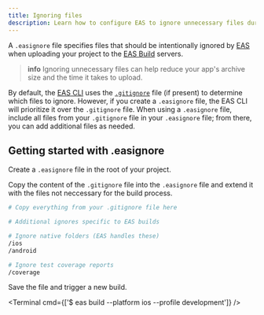 ```yaml
---
title: Ignoring files
description: Learn how to configure EAS to ignore unnecessary files during the build process.
---
```



A `.easignore` file specifies files that should be intentionally ignored by [EAS](https://expo.dev/eas) when uploading your project to the [EAS Build](/build/introduction) servers.

> **info** Ignoring unnecessary files can help reduce your app's archive size and the time it takes to upload.

By default, the [EAS CLI](/build/setup/#install-the-latest-eas-cli) uses the [`.gitignore`](https://git-scm.com/docs/gitignore) file (if present) to determine which files to ignore. However, if you create a `.easignore` file, the EAS CLI will prioritize it over the `.gitignore` file. When using a `.easignore` file, include all files from your `.gitignore` file in your `.easignore` file; from there, you can add additional files as needed.

## Getting started with .easignore

<Step label="1">

Create a `.easignore` file in the root of your project.

</Step>

<Step label="2">

Copy the content of the `.gitignore` file into the `.easignore` file and extend it with the files not neccessary for the build process.

```bash .easignore
# Copy everything from your .gitignore file here

# Additional ignores specific to EAS builds

# Ignore native folders (EAS handles these)
/ios
/android

# Ignore test coverage reports
/coverage
```

</Step>

<Step label="3">

Save the file and trigger a new build.

<Terminal cmd={['$ eas build --platform ios --profile development']} />

</Step>
